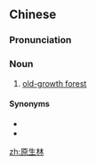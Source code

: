 ==Chinese==
{{zh-forms|type=21}}

===Pronunciation===
{{zh-pron
|m=yuánshēnglín
|cat=n
}}

===Noun===
{{zh-noun}}

# {{lb|zh|forestry}} [[old-growth forest]]

====Synonyms====
* {{zh-l|原始林}}
* {{zh-l|原始森林}}

[[zh:原生林]]